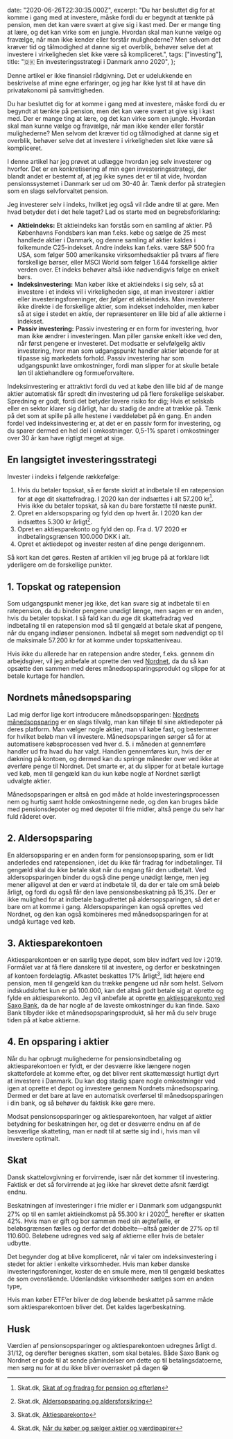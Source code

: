 
  date: "2020-06-26T22:30:35.000Z",
  excerpt:
    "Du har besluttet dig for at komme i gang med at investere, måske fordi du er begyndt at tænkte på pension, men det kan være svært at give sig i kast med. Der er mange ting at lære, og det kan virke som en jungle. Hvordan skal man kunne vælge og fravælge, når man ikke kender eller forstår mulighederne? Men selvom det kræver tid og tålmodighed at danne sig et overblik, behøver selve det at investere i virkeligheden slet ikke være så kompliceret.",
  tags: ["investing"],
  title: "🇩🇰 En investeringsstrategi i Danmark anno 2020",
};

<Note>
  Denne artikel er ikke finansiel rådgivning. Det er udelukkende en beskrivelse
  af mine egne erfaringer, og jeg har ikke lyst til at have din privatøkonomi på
  samvittigheden.
</Note>

Du har besluttet dig for at komme i gang med at investere, måske fordi du er begyndt at tænkte på pension, men det kan være svært at give sig i kast med. Der er mange ting at lære, og det kan virke som en jungle. Hvordan skal man kunne vælge og fravælge, når man ikke kender eller forstår mulighederne? Men selvom det kræver tid og tålmodighed at danne sig et overblik, behøver selve det at investere i virkeligheden slet ikke være så kompliceret.

I denne artikel har jeg prøvet at udlægge hvordan jeg selv investerer og hvorfor. Det er en konkretisering af min egen investeringsstrategi, der blandt andet er bestemt af, at jeg ikke synes det er til at vide, hvordan pensionssystemet i Danmark ser ud om 30-40 år. Tænk derfor på strategien som en slags selvforvaltet pension.

Jeg investerer selv i indeks, hvilket jeg også vil råde andre til at gøre. Men hvad betyder det i det hele taget? Lad os starte med en begrebsforklaring:

- **Aktieindeks:** Et aktieindeks kan forstås som en samling af aktier. På Københavns Fondsbørs kan man f.eks. købe og sælge de 25 mest handlede aktier i Danmark, og denne samling af aktier kaldes i folkemunde C25-indekset. Andre indeks kan f.eks. være S&P 500 fra USA, som følger 500 amerikanske virksomhedsaktier på tværs af flere forskellige børser, eller MSCI World som følger 1.644 forskellige aktier verden over. Et indeks behøver altså ikke nødvendigvis følge en enkelt børs.
- **Indeksinvestering:** Man køber ikke et aktieindeks i sig selv, så at investere i et indeks vil i virkeligheden sige, at man investerer i aktier eller investeringsforeninger, der _følger_ et aktieindeks. Man investerer ikke direkte i de forskellige aktier, som indekset indeholder, men køber så at sige i stedet en aktie, der repræsenterer en lille bid af alle aktierne i indekset.
- **Passiv investering:** Passiv investering er en form for investering, hvor man ikke ændrer i investeringen. Man piller ganske enkelt ikke ved den, når først pengene er investeret. Det modsatte er selvfølgelig aktiv investering, hvor man som udgangspunkt handler aktier løbende for at tilpasse sig markedets forhold. Passiv investering har som udgangspunkt lave omkostninger, fordi man slipper for at skulle betale løn til aktiehandlere og formueforvaltere.

Indeksinvestering er attraktivt fordi du ved at købe den lille bid af de mange aktier automatisk får spredt din investering ud på flere forskellige selskaber. Spredning er godt, fordi det betyder lavere risiko for dig; Hvis et selskab eller en sektor klarer sig dårligt, har du stadig de andre at trække på.
Tænk på det som at spille på alle hestene i væddeløbet på én gang. En anden fordel ved indeksinvestering er, at det er en passiv form for investering, og du sparer dermed en hel del i omkostninger. 0,5-1% sparet i omkostninger over 30 år kan have rigtigt meget at sige.

## En langsigtet investeringsstrategi

Invester i indeks i følgende rækkefølge:

1. Hvis du betaler topskat, så er første skridt at indbetale til en ratepension for at øge dit skattefradrag. I 2020 kan der indsættes i alt 57.200 kr[^1]. Hvis ikke du betaler topskat, så kan du bare forstætte til næste punkt.
2. Opret en aldersopsparing og fyld den op hvert år. I 2020 kan der indsættes 5.300 kr årligt[^2].
3. Opret en aktiesparekonto og fyld den op. Fra d. 1/7 2020 er indbetalingsgrænsen 100.000 DKK i alt.
4. Opret et aktiedepot og invester resten af dine penge derigennem.

Så kort kan det gøres. Resten af artiklen vil jeg bruge på at forklare lidt yderligere om de forskellige punkter.

## 1. Topskat og ratepension

Som udgangspunkt mener jeg ikke, det kan svare sig at indbetale til en ratepension, da du binder pengene unødigt længe, men sagen er en anden, hvis du betaler topskat. I så fald kan du øge dit skattefradrag ved indbetaling til en ratepension mod så til gengæld at betale skat af pengene, når du engang indløser pensionen. Indbetal så meget som nødvendigt op til de maksimale 57.200 kr for at komme under topskatteniveau.

Hvis ikke du allerede har en ratepension andre steder, f.eks. gennem din arbejdsgiver, vil jeg anbefale at oprette den ved [Nordnet](https://www.nordnet.dk/dk/tjenester/pension/pensionsdepot#h-Ratepension), da du så kan opsætte den sammen med deres månedsopsparingsprodukt og slippe for at betale kurtage for handlen.

## Nordnets månedsopsparing

Lad mig derfor lige kort introducere månedsopsparingen: [Nordnets månedsopsparing](https://www.nordnet.dk/maanedsopsparing) er en slags tilvalg, man kan tilføje til sine aktiedepoter på deres platform. Man vælger nogle aktier, man vil købe fast, og bestemmer for hvilket beløb man vil investere. Månedsopsparingen sørger så for at automatisere købsprocessen ved hver d. 5. i måneden at gennemføre handler ud fra hvad du har valgt. Handlen gennemføres kun, hvis der er dækning på kontoen, og dermed kan du springe måneder over ved ikke at øverføre penge til Nordnet. Det smarte er, at du slipper for at betale kurtage ved køb, men til gengæld kan du kun købe nogle af Nordnet særligt udvalgte aktier.

Månedsopsparingen er altså en god måde at holde investeringsprocessen nem og hurtig samt holde omkostningerne nede, og den kan bruges både med pensionsdepoter og med depoter til frie midler, altså penge du selv har fuld råderet over.

## 2. Aldersopsparing

En aldersopsparing er en anden form for pensionsopsparing, som er lidt anderledes end ratepensionen, idet du ikke får fradrag for indbetalinger. Til gengæld skal du ikke betale skat når du engang får den udbetalt. Ved aldersopsparingen binder du også dine penge unødigt længe, men jeg mener alligevel at den er værd at indbetale til, da der er tale om små beløb årligt, og fordi du også får den lave pensionsbeskatning på 15,3%. Der er ikke mulighed for at indbetale bagudrettet på aldersopsparingen, så det er bare om at komme i gang. Aldersopsparingen kan også oprettes ved Nordnet, og den kan også kombineres med månedsopsparingen for at undgå kurtage ved køb.

## 3. Aktiesparekontoen

Aktiesparekontoen er en særlig type depot, som blev indført ved lov i 2019. Formålet var at få flere danskere til at investere, og derfor er beskatningen af kontoen fordelagtig. Afkastet beskattes 17% årligt[^3], lidt højere end pension, men til gengæld kan du trække pengene ud når som helst. Selvom indskudsloftet kun er på 100.000, kan det altså godt betale sig at oprette og fylde en aktiesparekonto. Jeg vil anbefale at oprette [en aktiesparekonto ved Saxo Bank](https://www.home.saxo/da-dk/accounts/aktiesparekonto), da de har nogle af de laveste omkostninger du kan finde. Saxo Bank tilbyder ikke et månedsopsparingsprodukt, så her må du selv bruge tiden på at købe aktierne.

## 4. En opsparing i aktier

Når du har opbrugt mulighederne for pensionsindbetaling og aktiesparekontoen er fyldt, er der desværre ikke længere nogen skattefordele at komme efter, og det bliver rent skattemæssigt hurtigt dyrt at investere i Danmark. Du kan dog stadig spare nogle omkostninger ved igen at oprette et depot og investere gennem Nordnets månedsopsparing. Dermed er det bare at lave en automatisk overførsel til månedsopsparingen i din bank, og så behøver du faktisk ikke gøre mere.

Modsat pensionsopsparinger og aktiesparekontoen, har valget af aktier betydning for beskatningen her, og det er desværre endnu en af de besværlige skatteting, man er nødt til at sætte sig ind i, hvis man vil investere optimalt.

## Skat

Dansk skattelovgivning er forvirrende, især når det kommer til investering. Faktisk er det så forvirrende at jeg ikke har skrevet dette afsnit færdigt endnu.

Beskatningen af investeringer i frie midler er i Danmark som udgangspunkt 27% op til en samlet aktieindkomst på 55.300 kr i 2020[^4], herefter er skatten 42%. Hvis man er gift og bor sammen med sin ægtefælle, er beløbsgrænsen fælles og derfor det dobbelte—altså gælder de 27% op til 110.600. Beløbene udregnes ved salg af aktierne eller hvis de betaler udbytte.

Det begynder dog at blive kompliceret, når vi taler om indeksinvestering i stedet for aktier i enkelte virksomheder. Hvis man køber danske investeringsforeninger, koster de en smule mere, men til gengæld beskattes de som ovenstående. Udenlandske virksomheder sælges som en anden type,

Hvis man køber ETF’er bliver de dog løbende beskattet på samme måde som aktiesparekontoen bliver det. Det kaldes lagerbeskatning.

## Husk

Værdien af pensionsopsparinger og aktiesparekontoen udregnes årligt d. 31/12, og derefter beregnes skatten, som skal betales. Både Saxo Bank og Nordnet er gode til at sende påmindelser om dette op til betalingsdatoerne, men sørg nu for at du ikke bliver overrasket på dagen 😁

[^1]: Skat.dk, [Skat af og fradrag for pension og efterløn](https://www.skat.dk/SKAT.aspx?oId=2234742)
[^2]: Skat.dk, [Aldersopsparing og aldersforsikring](https://www.skat.dk/SKAT.aspx?oId=2234743)
[^3]: Skat.dk, [Aktiesparekonto](https://www.skat.dk/skat.aspx?oid=17119)
[^4]: Skat.dk, [Når du køber og sælger aktier og værdipapirer](https://www.skat.dk/skat.aspx?oid=2234844)
